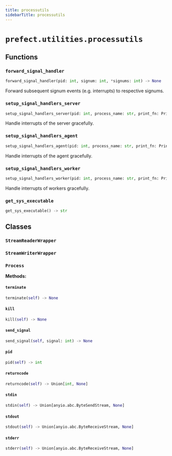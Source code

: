 ```yaml
---
title: processutils
sidebarTitle: processutils
---
```


# `prefect.utilities.processutils`

## Functions

### `forward_signal_handler`

```python
forward_signal_handler(pid: int, signum: int, *signums: int) -> None
```


Forward subsequent signum events (e.g. interrupts) to respective signums.


### `setup_signal_handlers_server`

```python
setup_signal_handlers_server(pid: int, process_name: str, print_fn: PrintFn) -> None
```


Handle interrupts of the server gracefully.


### `setup_signal_handlers_agent`

```python
setup_signal_handlers_agent(pid: int, process_name: str, print_fn: PrintFn) -> None
```


Handle interrupts of the agent gracefully.


### `setup_signal_handlers_worker`

```python
setup_signal_handlers_worker(pid: int, process_name: str, print_fn: PrintFn) -> None
```


Handle interrupts of workers gracefully.


### `get_sys_executable`

```python
get_sys_executable() -> str
```

## Classes

### `StreamReaderWrapper`

### `StreamWriterWrapper`

### `Process`

**Methods:**

#### `terminate`

```python
terminate(self) -> None
```

#### `kill`

```python
kill(self) -> None
```

#### `send_signal`

```python
send_signal(self, signal: int) -> None
```

#### `pid`

```python
pid(self) -> int
```

#### `returncode`

```python
returncode(self) -> Union[int, None]
```

#### `stdin`

```python
stdin(self) -> Union[anyio.abc.ByteSendStream, None]
```

#### `stdout`

```python
stdout(self) -> Union[anyio.abc.ByteReceiveStream, None]
```

#### `stderr`

```python
stderr(self) -> Union[anyio.abc.ByteReceiveStream, None]
```
